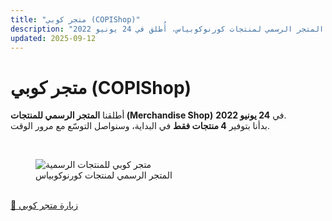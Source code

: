 ```yaml
---
title: "متجر كوبي (COPIShop)"
description: "المتجر الرسمي لمنتجات كورنوكوبياس، أُطلق في 24 يونيو 2022."
updated: 2025-09-12
---
```


# متجر <span className="text-orange-500">كوبي (COPIShop)</span>  

أطلقنا **المتجر الرسمي للمنتجات (Merchandise Shop)** في **24 يونيو 2022**.  
بدأنا بتوفير **4 منتجات فقط** في البداية، وسنواصل التوسّع مع مرور الوقت.  

</br>  

<figure>
  <img src="/images/copishop/merch-launch.avif" alt="متجر كوبي للمنتجات الرسمية"/>
  <figcaption>المتجر الرسمي لمنتجات كورنوكوبياس</figcaption>
</figure>  

</br>  

<div className="note-box info transparent">
  <a href="https://shop.cornucopias.io" target="_blank" rel="noopener noreferrer">
    🛒 زيارة متجر كوبي
  </a>
</div>  
